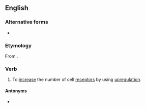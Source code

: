 ==English==
{{wikipedia}}

===Alternative forms===
* {{l|en|up-regulate}}

===Etymology===
From {{prefix|up|regulate|lang=en}}.

===Verb===
{{en-verb|upregulat}}

# {{label|en|biology}} To [[increase]] the number of cell [[receptor]]s by using [[upregulation]].

====Antonyms====
* {{l|en|downregulate}}